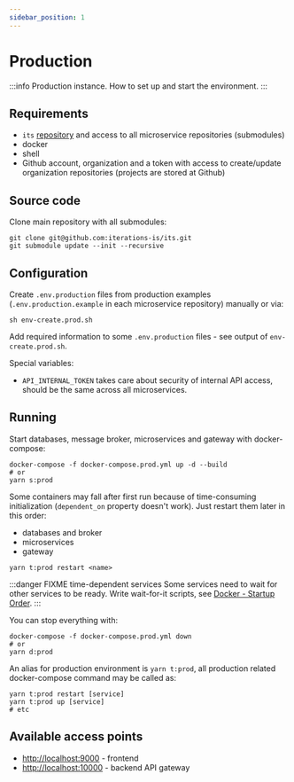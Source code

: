 ```yaml
---
sidebar_position: 1
---
```


# Production

:::info
Production instance. How to set up and start the environment.
:::

## Requirements

- `its` [repository](https://github.com/iterations-is/its) and access to all microservice repositories (submodules)
- docker
- shell
- Github account, organization and a token with access to create/update organization repositories (projects are stored at Github)

## Source code

Clone main repository with all submodules:

```shell
git clone git@github.com:iterations-is/its.git
git submodule update --init --recursive
```

## Configuration

Create `.env.production` files from production examples (`.env.production.example` in each microservice repository) manually or via:

```
sh env-create.prod.sh
```

Add required information to some `.env.production` files - see output of `env-create.prod.sh`.

Special variables:
- `API_INTERNAL_TOKEN` takes care about security of internal API access, should be the same across all microservices.

## Running

Start databases, message broker, microservices and gateway with docker-compose:

```shell
docker-compose -f docker-compose.prod.yml up -d --build
# or
yarn s:prod
```

Some containers may fall after first run because of time-consuming initialization (`dependent_on` property doesn't work). Just restart them later in this order:

- databases and broker
- microservices
- gateway

```shell
yarn t:prod restart <name>
```

:::danger FIXME time-dependent services
Some services need to wait for other services to be ready. Write wait-for-it scripts, see [Docker - Startup Order](https://docs.docker.com/compose/startup-order/).
:::

You can stop everything with:

```shell
docker-compose -f docker-compose.prod.yml down
# or
yarn d:prod
```

An alias for production environment is `yarn t:prod`, all production related docker-compose command may be called as:

```shell
yarn t:prod restart [service]
yarn t:prod up [service]
# etc
```

## Available access points

- [http://localhost:9000](http://localhost:9000) - frontend
- [http://localhost:10000](http://localhost:10000) - backend API gateway
